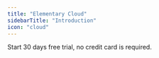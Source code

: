 ```yaml
---
title: "Elementary Cloud"
sidebarTitle: "Introduction"
icon: "cloud"
---
```


<Snippet file="cloud/introduction-opening.mdx" />

<CardGroup cols={1}>
  <Card
    title="Quickstart Elementary Cloud"
    href="/cloud/onboarding/quickstart-dbt-package"
    icon="circle-play"
    iconType="solid"
  >
    Start 30 days free trial, no credit card is required.
  </Card>
</CardGroup>

<Snippet file="cloud/introduction.mdx" />
